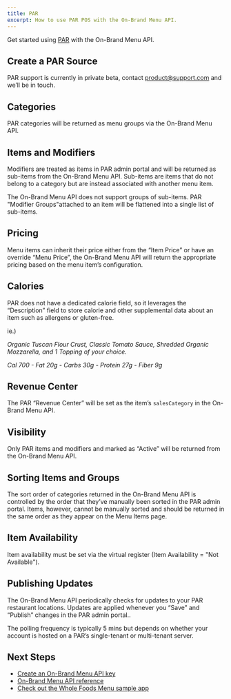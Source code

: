 ```yaml
---
title: PAR
excerpt: How to use PAR POS with the On-Brand Menu API.
---
```


Get started using [PAR](https://partech.com/) with the On-Brand Menu API.

## Create a PAR Source

PAR support is currently in private beta, contact [product@support.com](mailto:product@support.com) and we’ll be in touch.

## Categories

PAR categories will be returned as menu groups via the On-Brand Menu API. 

## Items and Modifiers

Modifiers are treated as items in PAR admin portal and will be returned as sub-items from the On-Brand Menu API. Sub-items are items that do not belong to a category but are instead associated with another menu item.

<Callout>The On-Brand Menu API does not support groups of sub-items. PAR "Modifier Groups"attached to an item will be flattened into a single list of sub-items.</Callout>

## Pricing
Menu items can inherit their price either from the “Item Price” or have an override “Menu Price”, the On-Brand Menu API will return the appropriate pricing based on the menu item’s configuration.

## Calories

PAR does not have a dedicated calorie field, so it leverages the “Description” field to store calorie and other supplemental data about an item such as allergens or gluten-free.  

ie.) 

*Organic Tuscan Flour Crust, Classic Tomato Sauce, Shredded Organic Mozzarella, and 1 Topping of your choice.* 

*Cal 700 - Fat 20g - Carbs 30g - Protein 27g - Fiber 9g*

## Revenue Center

The PAR “Revenue Center” will be set as the item’s `salesCategory` in the On-Brand Menu API.

## Visibility

Only PAR items and modifiers and marked as “Active” will be returned from the On-Brand Menu API.

## Sorting Items and Groups

The sort order of categories returned in the On-Brand Menu API is controlled by the order that they’ve manually been sorted in the PAR admin portal. Items, however, cannot be manually sorted and should be returned in the same order as they appear on the Menu Items page.

## Item Availability

Item availability must be set via the virtual register (Item Availability = "Not Available").

## Publishing Updates

The On-Brand Menu API periodically checks for updates to your PAR restaurant locations. Updates are applied whenever you “Save” and “Publish” changes in the PAR admin portal.. 

The polling frequency is typically 5 mins but depends on whether your account is hosted on a PAR’s single-tenant or multi-tenant server.

## Next Steps

- [Create an On-Brand Menu API key](/docs/on-brand-menu-api/api-keys)
- [On-Brand Menu API reference](/docs/on-brand-menu-api/reference)
- [Check out the Whole Foods Menu sample app](/docs/get-started/sample-apps/whole-foods-menu)
